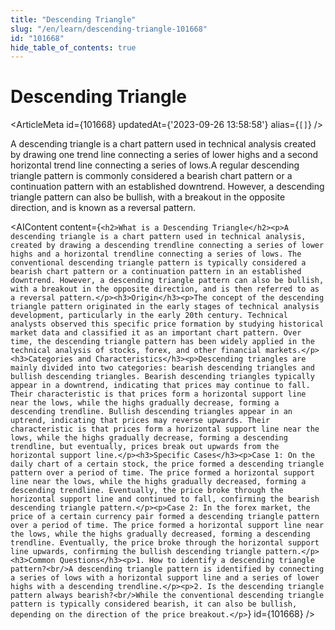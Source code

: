 ```yaml
---
title: "Descending Triangle"
slug: "/en/learn/descending-triangle-101668"
id: "101668"
hide_table_of_contents: true
---
```



# Descending Triangle

<ArticleMeta id={101668} updatedAt={'2023-09-26 13:58:58'} alias={`[]`} />
<div className='border-solid border-b border-t-0 my-4 border-[var(--ifm-color-gray-300)]' />

A descending triangle is a chart pattern used in technical analysis created by drawing one trend line connecting a series of lower highs and a second horizontal trend line connecting a series of lows.A regular descending triangle pattern is commonly considered a bearish chart pattern or a continuation pattern with an established downtrend. However, a descending triangle pattern can also be bullish, with a breakout in the opposite direction, and is known as a reversal pattern.

<AIContent content={`<h2>What is a Descending Triangle</h2><p>A descending triangle is a chart pattern used in technical analysis, created by drawing a descending trendline connecting a series of lower highs and a horizontal trendline connecting a series of lows. The conventional descending triangle pattern is typically considered a bearish chart pattern or a continuation pattern in an established downtrend. However, a descending triangle pattern can also be bullish, with a breakout in the opposite direction, and is then referred to as a reversal pattern.</p><h3>Origin</h3><p>The concept of the descending triangle pattern originated in the early stages of technical analysis development, particularly in the early 20th century. Technical analysts observed this specific price formation by studying historical market data and classified it as an important chart pattern. Over time, the descending triangle pattern has been widely applied in the technical analysis of stocks, forex, and other financial markets.</p><h3>Categories and Characteristics</h3><p>Descending triangles are mainly divided into two categories: bearish descending triangles and bullish descending triangles. Bearish descending triangles typically appear in a downtrend, indicating that prices may continue to fall. Their characteristic is that prices form a horizontal support line near the lows, while the highs gradually decrease, forming a descending trendline. Bullish descending triangles appear in an uptrend, indicating that prices may reverse upwards. Their characteristic is that prices form a horizontal support line near the lows, while the highs gradually decrease, forming a descending trendline, but eventually, prices break out upwards from the horizontal support line.</p><h3>Specific Cases</h3><p>Case 1: On the daily chart of a certain stock, the price formed a descending triangle pattern over a period of time. The price formed a horizontal support line near the lows, while the highs gradually decreased, forming a descending trendline. Eventually, the price broke through the horizontal support line and continued to fall, confirming the bearish descending triangle pattern.</p><p>Case 2: In the forex market, the price of a certain currency pair formed a descending triangle pattern over a period of time. The price formed a horizontal support line near the lows, while the highs gradually decreased, forming a descending trendline. Eventually, the price broke through the horizontal support line upwards, confirming the bullish descending triangle pattern.</p><h3>Common Questions</h3><p>1. How to identify a descending triangle pattern?<br/>A descending triangle pattern is identified by connecting a series of lows with a horizontal support line and a series of lower highs with a descending trendline.</p><p>2. Is the descending triangle pattern always bearish?<br/>While the conventional descending triangle pattern is typically considered bearish, it can also be bullish, depending on the direction of the price breakout.</p>`} id={101668} />

